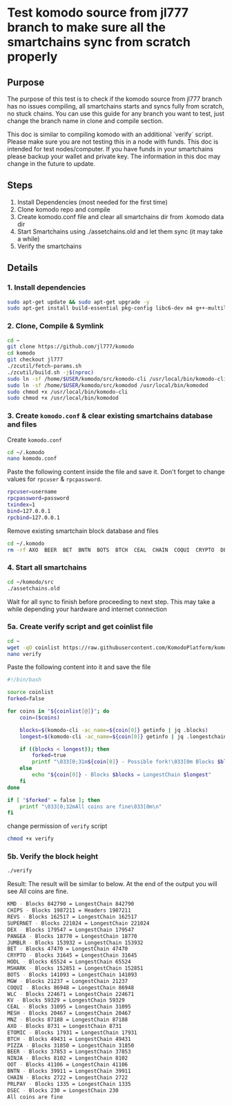
# Test komodo source from jl777 branch to make sure all the smartchains sync from scratch properly

## Purpose

The purpose of this test is to check if the komodo source from jl777 branch has no issues compiling, all smartchains starts and syncs fully from scratch, no stuck chains. You can use this guide for any branch you want to test, just change the branch name in clone and compile section.

<Note>
  This doc is similar to compiling komodo with an additional `verify` script. Please make sure you are not testing this in a node with funds. This doc is intended for test nodes/computer. If you have funds in your smartchains please backup your wallet and private key. The information in this doc may change in the future to update.
</Note>

## Steps

1.  Install Dependencies (most needed for the first time)
2.  Clone komodo repo and compile
3.  Create komodo.conf file and clear all smartchains dir from .komodo data dir
4.  Start Smartchains using ./assetchains.old and let them sync (it may take a while)
5.  Verify the smartchains

## Details

### 1. Install dependencies

```bash
sudo apt-get update && sudo apt-get upgrade -y
sudo apt-get install build-essential pkg-config libc6-dev m4 g++-multilib autoconf libtool ncurses-dev unzip git python zlib1g-dev wget bsdmainutils automake libboost-all-dev libssl-dev libprotobuf-dev protobuf-compiler libgtest-dev libqt4-dev libqrencode-dev libdb++-dev ntp ntpdate software-properties-common curl libcurl4-gnutls-dev cmake clang libsodium-dev -y
```

### 2. Clone, Compile & Symlink

```bash
cd ~
git clone https://github.com/jl777/komodo
cd komodo
git checkout jl777
./zcutil/fetch-params.sh
./zcutil/build.sh -j$(nproc)
sudo ln -sf /home/$USER/komodo/src/komodo-cli /usr/local/bin/komodo-cli
sudo ln -sf /home/$USER/komodo/src/komodod /usr/local/bin/komodod
sudo chmod +x /usr/local/bin/komodo-cli
sudo chmod +x /usr/local/bin/komodod
```

### 3. Create `komodo.conf` & clear existing smartchains database and files

Create `komodo.conf`

```bash
cd ~/.komodo
nano komodo.conf
```

Paste the following content inside the file and save it. Don't forget to change values for `rpcuser` & `rpcpassword`.

```bash
rpcuser=username
rpcpassword=password
txindex=1
bind=127.0.0.1
rpcbind=127.0.0.1
```

Remove existing smartchain block database and files

```bash
cd ~/.komodo
rm -rf AXO  BEER  BET  BNTN  BOTS  BTCH  CEAL  CHAIN  COQUI  CRYPTO  DEX  DSEC  ETOMIC  HODL  JUMBLR  KV  MESH  MGW  MNZ  MSHARK  NINJA  OOT  PANGEA  PIZZA  PRLPAY  REVS  SUPERNET  WLC
```

### 4. Start all smartchains

```bash
cd ~/komodo/src
./assetchains.old
```

Wait for all sync to finish before proceeding to next step. This may take a while depending your hardware and internet connection

### 5a. Create verify script and get coinlist file

```bash
cd ~
wget -qO coinlist https://raw.githubusercontent.com/KomodoPlatform/komodotools/master/webworker01/coinlist
nano verify
```

Paste the following content into it and save the file

```bash
#!/bin/bash

source coinlist
forked=false

for coins in "${coinlist[@]}"; do
    coin=($coins)

    blocks=$(komodo-cli -ac_name=${coin[0]} getinfo | jq .blocks)
    longest=$(komodo-cli -ac_name=${coin[0]} getinfo | jq .longestchain)

    if ((blocks < longest)); then
        forked=true
        printf "\033[0;31m${coin[0]} - Possible fork!\033[0m Blocks $blocks < LongestChain $longest\n"
    else
        echo "${coin[0]} - Blocks $blocks = LongestChain $longest"
    fi
done

if [ "$forked" = false ]; then
    printf "\033[0;32mAll coins are fine\033[0m\n"
fi
```

change permission of `verify` script

```bash
chmod +x verify
```

### 5b. Verify the block height

```bash
./verify
```

Result: The result will be similar to below. At the end of the output you will see All coins are fine.

```bash
KMD - Blocks 842790 = LongestChain 842790
CHIPS - Blocks 1987211 = Headers 1987211
REVS - Blocks 162517 = LongestChain 162517
SUPERNET - Blocks 221024 = LongestChain 221024
DEX - Blocks 179547 = LongestChain 179547
PANGEA - Blocks 18770 = LongestChain 18770
JUMBLR - Blocks 153932 = LongestChain 153932
BET - Blocks 47470 = LongestChain 47470
CRYPTO - Blocks 31645 = LongestChain 31645
HODL - Blocks 65524 = LongestChain 65524
MSHARK - Blocks 152851 = LongestChain 152851
BOTS - Blocks 141093 = LongestChain 141093
MGW - Blocks 21237 = LongestChain 21237
COQUI - Blocks 86948 = LongestChain 86948
WLC - Blocks 224671 = LongestChain 224671
KV - Blocks 59329 = LongestChain 59329
CEAL - Blocks 31095 = LongestChain 31095
MESH - Blocks 20467 = LongestChain 20467
MNZ - Blocks 87188 = LongestChain 87188
AXO - Blocks 8731 = LongestChain 8731
ETOMIC - Blocks 17931 = LongestChain 17931
BTCH - Blocks 49431 = LongestChain 49431
PIZZA - Blocks 31850 = LongestChain 31850
BEER - Blocks 37853 = LongestChain 37853
NINJA - Blocks 8102 = LongestChain 8102
OOT - Blocks 41106 = LongestChain 41106
BNTN - Blocks 39911 = LongestChain 39911
CHAIN - Blocks 2722 = LongestChain 2722
PRLPAY - Blocks 1335 = LongestChain 1335
DSEC - Blocks 230 = LongestChain 230
All coins are fine
```
